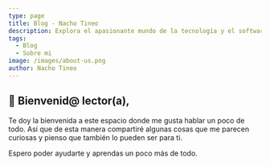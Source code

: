 ```yaml
---
type: page
title: Blog - Nacho Tineo
description: Explora el apasionante mundo de la tecnología y el software aquí, un espacio creado por un programador para programadores. Descubre análisis detallados, tutoriales prácticos y las últimas tendencias en desarrollo de software. Mejora tus habilidades mientras exploras temas como optimización de código, mejores prácticas y tecnologías emergentes. ¡Desarrolla tu conocimiento y creatividad en el mundo del desarrollo de software!
tags:
  - Blog
  - Sobre mi
image: /images/about-us.png
author: Nacho Tineo
---
```


## 👋 Bienvenid@ lector(a),

Te doy la bienvenida a este espacio donde me gusta hablar un poco de todo. Así que de esta manera compartiré algunas cosas que me parecen curiosas y pienso que también lo pueden ser para ti.

Espero poder ayudarte y aprendas un poco más de todo.
